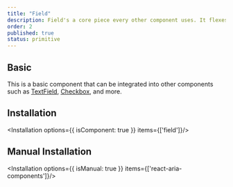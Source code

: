 ```yaml
---
title: "Field"
description: Field's a core piece every other component uses. It flexes reusable styles, showing up in inputs, labels, descriptions, and more.
order: 2
published: true
status: primitive
---
```


## Basic
This is a basic component that can be integrated into other components such as [TextField](/docs/components/forms/text-field), [Checkbox](/docs/components/forms/checkbox), and more.
<How minW72 toUse="forms/text-field/text-field-demo" />

## Installation
<Installation options={{ isComponent: true }} items={['field']}/>

## Manual Installation
<Installation options={{ isManual: true }} items={['react-aria-components']}/>

<SourceCode toShow='field'/>
